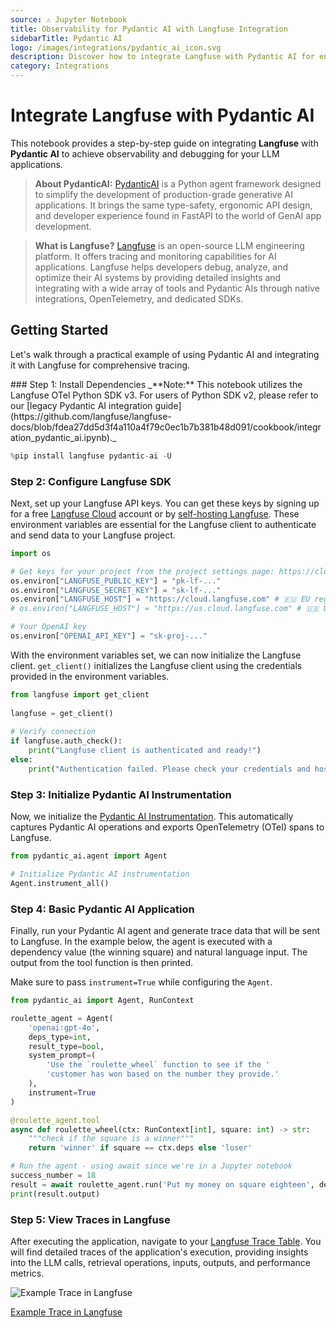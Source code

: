 ```yaml
---
source: ⚠️ Jupyter Notebook
title: Observability for Pydantic AI with Langfuse Integration
sidebarTitle: Pydantic AI
logo: /images/integrations/pydantic_ai_icon.svg
description: Discover how to integrate Langfuse with Pydantic AI for enhanced LLM application monitoring, debugging, and tracing. Improve your AI development workflow today.
category: Integrations
---
```


# Integrate Langfuse with Pydantic AI

This notebook provides a step-by-step guide on integrating **Langfuse** with **Pydantic AI** to achieve observability and debugging for your LLM applications.

> **About PydanticAI:** [PydanticAI](https://pydantic-ai.readthedocs.io/en/latest/) is a Python agent framework designed to simplify the development of production-grade generative AI applications. It brings the same type-safety, ergonomic API design, and developer experience found in FastAPI to the world of GenAI app development. 

> **What is Langfuse?** [Langfuse](https://langfuse.com) is an open-source LLM engineering platform. It offers tracing and monitoring capabilities for AI applications. Langfuse helps developers debug, analyze, and optimize their AI systems by providing detailed insights and integrating with a wide array of tools and Pydantic AIs through native integrations, OpenTelemetry, and dedicated SDKs.

## Getting Started

Let's walk through a practical example of using Pydantic AI and integrating it with Langfuse for comprehensive tracing.

<Steps>
### Step 1: Install Dependencies

<Callout type="info" emoji="⚠️">
_**Note:** This notebook utilizes the Langfuse OTel Python SDK v3. For users of Python SDK v2, please refer to our [legacy Pydantic AI integration guide](https://github.com/langfuse/langfuse-docs/blob/fdea27dd5d3f4a110a4f79c0ec1b7b381b48d091/cookbook/integration_pydantic_ai.ipynb)._
</Callout>



```python
%pip install langfuse pydantic-ai -U
```

### Step 2: Configure Langfuse SDK

Next, set up your Langfuse API keys. You can get these keys by signing up for a free [Langfuse Cloud](https://cloud.langfuse.com/) account or by [self-hosting Langfuse](https://langfuse.com/self-hosting). These environment variables are essential for the Langfuse client to authenticate and send data to your Langfuse project.



```python
import os

# Get keys for your project from the project settings page: https://cloud.langfuse.com
os.environ["LANGFUSE_PUBLIC_KEY"] = "pk-lf-..." 
os.environ["LANGFUSE_SECRET_KEY"] = "sk-lf-..." 
os.environ["LANGFUSE_HOST"] = "https://cloud.langfuse.com" # 🇪🇺 EU region
# os.environ["LANGFUSE_HOST"] = "https://us.cloud.langfuse.com" # 🇺🇸 US region

# Your OpenAI key
os.environ["OPENAI_API_KEY"] = "sk-proj-..." 
```

With the environment variables set, we can now initialize the Langfuse client. `get_client()` initializes the Langfuse client using the credentials provided in the environment variables.



```python
from langfuse import get_client
 
langfuse = get_client()
 
# Verify connection
if langfuse.auth_check():
    print("Langfuse client is authenticated and ready!")
else:
    print("Authentication failed. Please check your credentials and host.")

```

### Step 3: Initialize Pydantic AI Instrumentation

Now, we initialize the [Pydantic AI Instrumentation](https://ai.pydantic.dev/logfire/#logfire-with-an-alternative-otel-backend). This  automatically captures Pydantic AI operations and exports OpenTelemetry (OTel) spans to Langfuse.


```python
from pydantic_ai.agent import Agent

# Initialize Pydantic AI instrumentation
Agent.instrument_all()
```

### Step 4: Basic Pydantic AI Application

Finally, run your Pydantic AI agent and generate trace data that will be sent to Langfuse. In the example below, the agent is executed with a dependency value (the winning square) and natural language input. The output from the tool function is then printed.

Make sure to pass `instrument=True` while configuring the `Agent`.


```python
from pydantic_ai import Agent, RunContext

roulette_agent = Agent(
    'openai:gpt-4o',
    deps_type=int,
    result_type=bool,
    system_prompt=(
        'Use the `roulette_wheel` function to see if the '
        'customer has won based on the number they provide.'
    ),
    instrument=True
)

@roulette_agent.tool
async def roulette_wheel(ctx: RunContext[int], square: int) -> str:
    """check if the square is a winner"""
    return 'winner' if square == ctx.deps else 'loser'
```


```python
# Run the agent - using await since we're in a Jupyter notebook
success_number = 18
result = await roulette_agent.run('Put my money on square eighteen', deps=success_number)
print(result.output)
```

### Step 5: View Traces in Langfuse

After executing the application, navigate to your [Langfuse Trace Table](https://cloud.langfuse.com). You will find detailed traces of the application's execution, providing insights into the LLM calls, retrieval operations, inputs, outputs, and performance metrics. 

![Example Trace in Langfuse](https://langfuse.com/images/cookbook/otel-integration-pydantic-ai/pydanticai-openai-trace-tree.png)

[Example Trace in Langfuse](https://cloud.langfuse.com/project/cloramnkj0002jz088vzn1ja4/traces/25f4bdeebaab60e6e1bee7e8469554bc?display=details%3Ftimestamp%3D2025-06-06T14%3A39%3A55.786Z%3Ftimestamp%3D2025-06-06T14%3A37%3A30.656Z%3Ftimestamp%3D2025-06-06T14%3A39%3A55.786Z?timestamp=2025-06-06T14%3A40%3A28.562Z)
</Steps>


<LearnMore />
